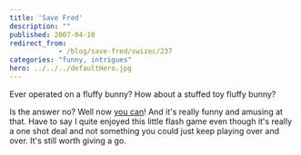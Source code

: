 ```yaml
---
title: 'Save Fred'
description: ""
published: 2007-04-10
redirect_from: 
            - /blog/save-fred/swizec/237
categories: "funny, intrigues"
hero: ../../../defaultHero.jpg
---
```

Ever operated on a fluffy bunny? How about a stuffed toy fluffy bunny?

Is the answer no? Well now [you can](http://www.10mg.nl/)! And it&#x27;s really funny and amusing at that. Have to say I quite enjoyed this little flash game even though it&#x27;s really a one shot deal and not something you could just keep playing over and over. It&#x27;s still worth giving a go.